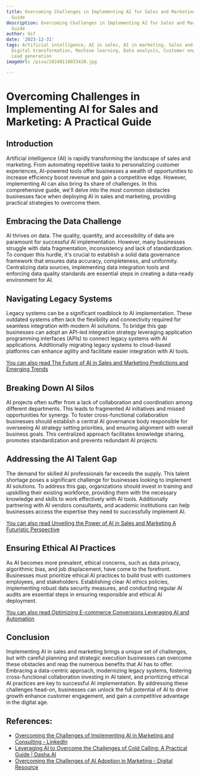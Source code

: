 ```yaml
---
title: Overcoming Challenges in Implementing AI for Sales and Marketing A Practical
  Guide
description: Overcoming Challenges in Implementing AI for Sales and Marketing A Practical
  Guide
author: Usf
date: '2023-12-31'
tags: Artificial intelligence, AI in sales, AI in marketing, Sales and marketing automation,
  Digital transformation, Machine learning, Data analysis, Customer engagement, Personalization,
  Lead generation
imageUrl: /pixa/20240118033420.jpg

---
```

# Overcoming Challenges in Implementing AI for Sales and Marketing: A Practical Guide

## Introduction

Artificial intelligence (AI) is rapidly transforming the landscape of sales and  marketing. From automating  repetitive tasks to personalizing customer experiences, AI-powered tools offer businesses a wealth of opportunities to increase efficiency boost revenue and gain a competitive edge. However, implementing AI can also bring its share of  challenges. In  this comprehensive guide, we'll delve into the most common obstacles businesses face when deploying AI in sales and marketing, providing practical strategies to overcome them.

## Embracing the Data Challenge

AI thrives on data. The quality, quantity, and accessibility of data are paramount for  successful AI implementation. However, many businesses struggle with data fragmentation, inconsistency  and lack of standardization. To conquer this hurdle, it's crucial to establish a solid data governance framework that ensures data accuracy, completeness, and uniformity. Centralizing data sources,  implementing  data integration tools and  enforcing data quality  standards are  essential steps in creating a data-ready  environment for AI.

## Navigating Legacy Systems

Legacy systems  can be a significant roadblock to AI implementation. These outdated systems often  lack  the flexibility and connectivity required for seamless integration with modern AI solutions. To bridge this gap businesses can adopt an API-led integration strategy leveraging application programming interfaces (APIs) to connect legacy systems with AI applications. Additionally migrating legacy systems to cloud-based platforms can enhance  agility and facilitate easier integration with AI tools.

[You can  also read The Future of AI in Sales and Marketing Predictions and Emerging Trends](The%20Future%20of%20AI%20in%20Sales%20and%20Marketing%20Predictions%20and%20Emerging%20Trends)


## Breaking Down AI Silos

AI  projects often suffer  from a lack of collaboration and coordination among different  departments. This leads to fragmented  AI initiatives and missed opportunities for synergy. To foster cross-functional collaboration  businesses should establish a central AI governance  body responsible for overseeing AI strategy setting priorities, and ensuring alignment with  overall business  goals. This centralized approach facilitates knowledge sharing, promotes standardization and prevents redundant AI projects.

## Addressing the AI Talent Gap

The demand for skilled AI professionals far  exceeds the  supply. This talent shortage poses a significant challenge for businesses  looking to implement  AI  solutions. To address  this gap, organizations should invest  in training and upskilling their  existing workforce, providing them with the necessary knowledge and skills to work effectively with AI tools. Additionally partnering with AI vendors consultants,  and academic institutions can help  businesses access the expertise they need to successfully implement AI.

[You can also read  Unveiling the  Power of AI in Sales and Marketing  A  Futuristic Perspective](Unveiling%20the%20Power%20of%20AI%20in%20Sales%20and%20Marketing%20A%20Futuristic%20Perspective)


##  Ensuring Ethical AI Practices

As AI becomes more prevalent, ethical concerns, such as data privacy, algorithmic bias, and job displacement,  have come  to the forefront. Businesses must  prioritize ethical AI practices to build trust  with customers  employees, and stakeholders. Establishing clear AI ethics policies, implementing robust data security measures, and conducting regular AI audits are essential steps in ensuring  responsible and ethical AI  deployment.

[You can also read Optimizing E-commerce Conversions  Leveraging AI and Automation](Optimizing%20E-commerce%20Conversions%20Leveraging%20AI%20and%20Automation)


## Conclusion

Implementing AI in sales  and  marketing brings a unique set of challenges, but with careful planning and strategic execution businesses can overcome these obstacles and reap  the numerous benefits that AI has to offer. Embracing a data-centric approach, modernizing legacy systems,  fostering cross-functional collaboration investing  in AI talent, and prioritizing ethical AI practices are key to successful AI implementation. By addressing these challenges head-on, businesses  can unlock the full potential of  AI to drive growth enhance  customer engagement, and gain a competitive advantage in the digital age.

## References:
- [Overcoming the Challenges of Implementing AI in Marketing and Consulting - LinkedIn](https://www.linkedin.com/pulse/overcoming-challenges-implementing-ai-marketing-isabella-bedoya)
- [Leveraging AI to Overcome the Challenges of Cold Calling: A Practical Guide | Dasha.AI](https://dasha.ai/en-us/blog/leveraging-ai-to-overcome-the-challenges-of-cold-calling-a-practical-guide)
- [Overcoming the Challenges of AI Adoption in Marketing - Digital Resource](https://www.yourdigitalresource.com/post/overcoming-the-challenges-of-ai-adoption-in-marketing)

